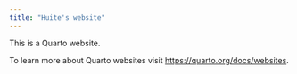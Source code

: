 ```yaml
---
title: "Huite's website"
---
```


This is a Quarto website.

To learn more about Quarto websites visit <https://quarto.org/docs/websites>.

